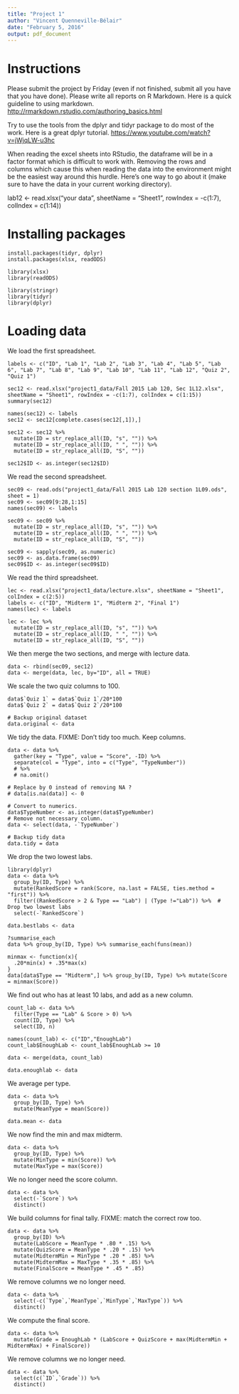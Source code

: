 ```yaml
---
title: "Project 1"
author: "Vincent Quenneville-Bélair"
date: "February 5, 2016"
output: pdf_document
---
```


# Instructions 

Please submit the project by Friday (even if not finished, submit all you have that you have done). 
Please write all reports on R Markdown. Here is a quick guideline to using markdown. <http://rmarkdown.rstudio.com/authoring_basics.html>

Try to use the tools from the dplyr and tidyr package to do most of the work. 
Here is a great dplyr tutorial. <https://www.youtube.com/watch?v=jWjqLW-u3hc>

When reading the excel sheets into RStudio, the dataframe will be in a factor format which is difficult to work with. 
Removing the rows and columns which cause this when reading the data into the environment might be the easiest way around this hurdle. 
Here's one way to go about it (make sure to have the data in your current working directory). 

lab12 <- read.xlsx("your data", sheetName = "Sheet1", rowIndex = -c(1:7), colIndex = c(1:14))

# Installing packages

```
install.packages(tidyr, dplyr)
install.packages(xlsx, readODS)

library(xlsx)
library(readODS)

library(stringr)
library(tidyr)
library(dplyr)
```

# Loading data

We load the first spreadsheet.
```
labels <- c("ID", "Lab 1", "Lab 2", "Lab 3", "Lab 4", "Lab 5", "Lab 6", "Lab 7", "Lab 8", "Lab 9", "Lab 10", "Lab 11", "Lab 12", "Quiz 2", "Quiz 1")

sec12 <- read.xlsx("project1_data/Fall 2015 Lab 120, Sec 1L12.xlsx", sheetName = "Sheet1", rowIndex = -c(1:7), colIndex = c(1:15))
summary(sec12)

names(sec12) <- labels
sec12 <- sec12[complete.cases(sec12[,1]),]

sec12 <- sec12 %>%
  mutate(ID = str_replace_all(ID, "s", "")) %>%
  mutate(ID = str_replace_all(ID, " ", "")) %>%
  mutate(ID = str_replace_all(ID, "S", ""))

sec12$ID <- as.integer(sec12$ID)
```

We read the second spreadsheet.
```
sec09 <- read.ods("project1_data/Fall 2015 Lab 120 section 1L09.ods", sheet = 1)
sec09 <- sec09[9:28,1:15]
names(sec09) <- labels

sec09 <- sec09 %>%
  mutate(ID = str_replace_all(ID, "s", "")) %>%
  mutate(ID = str_replace_all(ID, " ", "")) %>%
  mutate(ID = str_replace_all(ID, "S", ""))

sec09 <- sapply(sec09, as.numeric)
sec09 <- as.data.frame(sec09)
sec09$ID <- as.integer(sec09$ID)
```

We read the third spreadsheet.
```
lec <- read.xlsx("project1_data/lecture.xlsx", sheetName = "Sheet1", colIndex = c(2:5))
labels <- c("ID", "Midterm 1", "Midterm 2", "Final 1")
names(lec) <- labels

lec <- lec %>%
  mutate(ID = str_replace_all(ID, "s", "")) %>%
  mutate(ID = str_replace_all(ID, " ", "")) %>%
  mutate(ID = str_replace_all(ID, "S", ""))
```

We then merge the two sections, and merge with lecture data.
```
data <- rbind(sec09, sec12)
data <- merge(data, lec, by="ID", all = TRUE)
```

We scale the two quiz columns to 100.
```
data$`Quiz 1` = data$`Quiz 1`/20*100
data$`Quiz 2` = data$`Quiz 2`/20*100

# Backup original dataset
data.original <- data
```

We tidy the data.
FIXME: Don't tidy too much. Keep columns.
```
data <- data %>% 
  gather(key = "Type", value = "Score", -ID) %>%
  separate(col = "Type", into = c("Type", "TypeNumber")) 
  # %>%
  # na.omit()

# Replace by 0 instead of removing NA ?
# data[is.na(data)] <- 0

# Convert to numerics.
data$TypeNumber <- as.integer(data$TypeNumber)
# Remove not necessary column.
data <- select(data, -`TypeNumber`)

# Backup tidy data
data.tidy = data
```

We drop the two lowest labs.
```
library(dplyr)
data <- data %>%
  group_by(ID, Type) %>%
  mutate(RankedScore = rank(Score, na.last = FALSE, ties.method = "first")) %>%
  filter((RankedScore > 2 & Type == "Lab") | (Type !="Lab")) %>%  # Drop two lowest labs
  select(-`RankedScore`)

data.bestlabs <- data

?summarise_each
data %>% group_by(ID, Type) %>% summarise_each(funs(mean))

minmax <- function(x){
  .20*min(x) + .35*max(x)
}
data[data$Type == "Midterm",] %>% group_by(ID, Type) %>% mutate(Score = minmax(Score))
```

We find out who has at least 10 labs, and add as a new column.
```
count_lab <- data %>%
  filter(Type == "Lab" & Score > 0) %>%
  count(ID, Type) %>%
  select(ID, n)
  
names(count_lab) <- c("ID","EnoughLab")
count_lab$EnoughLab <- count_lab$EnoughLab >= 10

data <- merge(data, count_lab)

data.enoughlab <- data
 ```

We average per type.
```
data <- data %>%
  group_by(ID, Type) %>%
  mutate(MeanType = mean(Score))

data.mean <- data
```

We now find the min and max midterm.
```
data <- data %>%
  group_by(ID, Type) %>%
  mutate(MinType = min(Score)) %>%
  mutate(MaxType = max(Score))
```

We no longer need the score column.
```
data <- data %>%
  select(-`Score`) %>%
  distinct()
```

We build columns for final tally.
FIXME: match the correct row too.
```
data <- data %>%
  group_by(ID) %>%
  mutate(LabScore = MeanType * .80 * .15) %>%
  mutate(QuizScore = MeanType * .20 * .15) %>%
  mutate(MidtermMin = MinType * .20 * .85) %>%
  mutate(MidtermMax = MaxType * .35 * .85) %>%
  mutate(FinalScore = MeanType * .45 * .85)
```

We remove columns we no longer need.
```
data <- data %>%
  select(-c(`Type`,`MeanType`,`MinType`,`MaxType`)) %>%
  distinct()
```

We compute the final score.
```
data <- data %>%
  mutate(Grade = EnoughLab * (LabScore + QuizScore + max(MidtermMin + MidtermMax) + FinalScore))
```

We remove columns we no longer need.
```
data <- data %>%
  select(c(`ID`,`Grade`)) %>%
  distinct()
```